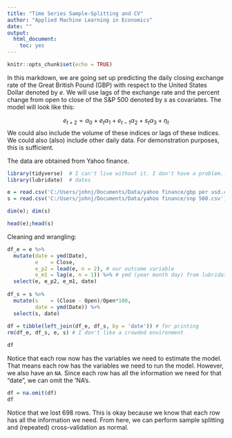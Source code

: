 ```yaml
---
title: "Time Series Sample-Splitting and CV"
author: "Applied Machine Learning in Economics"
date: ""
output: 
  html_document:
    toc: yes
---
```


```r
knitr::opts_chunk$set(echo = TRUE)
```

In this markdown, we are going set up predicting the daily closing exchange rate of the Great British Pound (GBP) with respect to the United States Dollar denoted by $e$. 
We will use lags of the exchange rate and the percent change from open to close of the S&P 500 denoted by $s$ as covariates. 
The model will look like this:

$$e_{t+2} = \alpha_0 + e_t \alpha_1 + e_{t-1} \alpha_2 + s_t\alpha_3 + \eta_t$$
We could also include the volume of these indices or lags of these indices. 
We could also (also) include other daily data.
For demonstration purposes, this is sufficient.

The data are obtained from Yahoo finance.

```r
library(tidyverse)  # I can't live without it. I don't have a problem... I can quit whenever I want!
library(lubridate)  # dates

e = read.csv('C:/Users/johnj/Documents/Data/yahoo finance/gbp per usd.csv')
s = read.csv('C:/Users/johnj/Documents/Data/yahoo finance/snp 500.csv')

dim(e); dim(s)

head(e);head(s)
```

Cleaning and wrangling:
```r
df_e = e %>% 
  mutate(date = ymd(Date),
         e    = Close,
         e_p2 = lead(e, n = 2), # our outcome variable
         e_m1 = lag(e, n = 1)) %>% # ymd (year month day) from lubridate
  select(e, e_p2, e_m1, date)
  
df_s = s %>%
  mutate(s    = (Close - Open)/Open*100,
         date = ymd(Date)) %>%
  select(s, date)
  
df = tibble(left_join(df_e, df_s, by = 'date')) # for printing
rm(df_e, df_s, e, s) # I don't like a crowded environment

df
```

Notice that each row now has the variables we need to estimate the model.
That means each row has the variables we need to run the model.
However, we also have an `NA`.
Since each row has all the information we need for that "date", we can omit the ‘NA’s.

```r
df = na.omit(df)
df
```
Notice that we lost 698 rows. 
This is okay because we know that each row has all the information we need.
From here, we can perform sample splitting and (repeated) cross-validation as normal.



